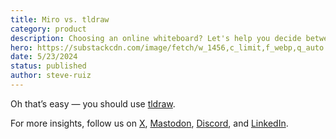 ```yaml
---
title: Miro vs. tldraw
category: product
description: Choosing an online whiteboard? Let's help you decide between these two titans of collaboration.
hero: https://substackcdn.com/image/fetch/w_1456,c_limit,f_webp,q_auto:good,fl_progressive:steep/https%3A%2F%2Fsubstack-post-media.s3.amazonaws.com%2Fpublic%2Fimages%2F4e449054-d1fc-4fff-97e8-af7e0de7ffaa_2148x1130.png
date: 5/23/2024
status: published
author: steve-ruiz
---
```


Oh that’s easy — you should use [tldraw](https://tldraw.com/).

For more insights, follow us on [X](https://twitter.com/tldraw), [Mastodon](https://mas.to/@tldraw), [Discord](https://t.co/FbWiDYFD3O), and [LinkedIn](https://www.linkedin.com/company/tldraw/).
